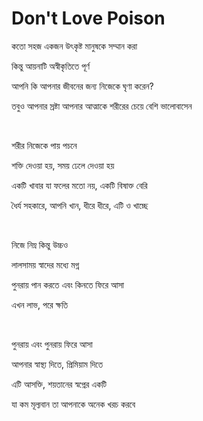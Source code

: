 # Don't Love Poison

কতো সহজ একজন উৎকৃষ্ট মানুষকে সম্মান করা

কিন্তু আয়নাটি অস্বীকৃতিতে পূর্ণ

আপনি কি আপনার জীবনের জন্য নিজেকে ঘৃণা করেন?

তবুও আপনার স্রষ্টা আপনার আত্মাকে শরীরের চেয়ে বেশি ভালোবাসেন

<br />

শরীর নিজেকে পায় পচনে

শক্তি দেওয়া হয়, সময় ঢেলে দেওয়া হয়

একটি খাবার যা ফলের মতো নয়, একটি বিষাক্ত বেরি

ধৈর্য সহকারে, আপনি খান, ধীরে ধীরে, এটি ও খাচ্ছে

<br />

নিজে নিম্ন কিন্তু উচ্চও

লালসাময় স্বাদের মধ্যে মগ্ন

পুনরায় পান করতে এবং কিনতে ফিরে আসা

এখন লাভ, পরে ক্ষতি

<br />

পুনরায় এবং পুনরায় ফিরে আসা

আপনার স্বাস্থ্য দিতে, প্রিমিয়াম দিতে

এটি আসক্তি, শয়তানের স্বপ্নের একটি

যা কম মূল্যবান তা আপনাকে অনেক খরচ করবে
